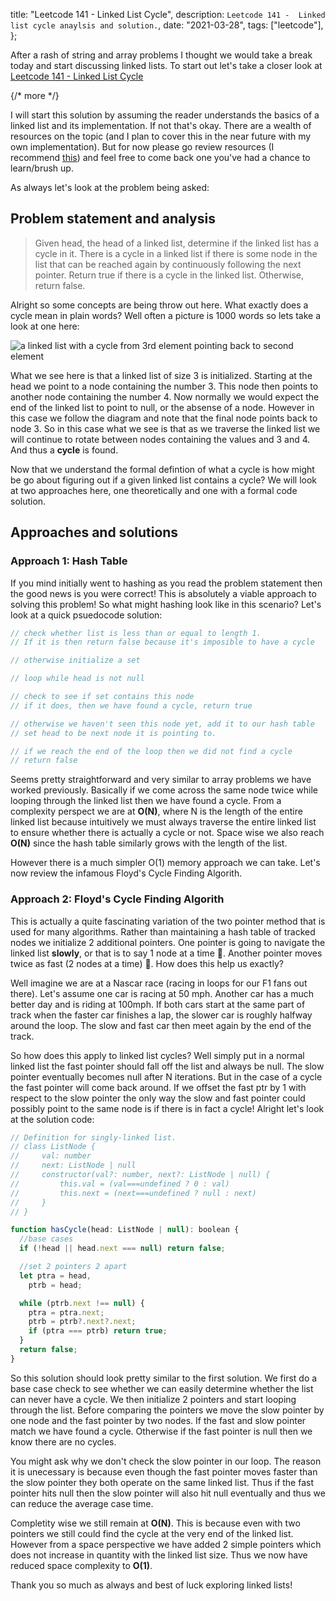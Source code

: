   title: "Leetcode 141 - Linked List Cycle",
  description: `Leetcode 141 -  Linked list cycle anaylsis and solution.`,
  date: "2021-03-28",
  tags: ["leetcode"],
};

After a rash of string and array problems I thought we would take a break today and start discussing linked lists. To start out let's take a closer look at [Leetcode 141 - Linked List Cycle](https://leetcode.com/problems/linked-list-cycle/)

{/* more */}

I will start this solution by assuming the reader understands the basics of a linked list and its implementation. If not that's okay. There are a wealth of resources on the topic (and I plan to cover this in the near future with my own implementation). But for now please go review resources (I recommend [this](https://www.youtube.com/watch?v=9YddVVsdG5A)) and feel free to come back one you've had a chance to learn/brush up.

As always let's look at the problem being asked:

## Problem statement and analysis

> Given head, the head of a linked list, determine if the linked list has a cycle in it. There is a cycle in a linked list if there is some node in the list that can be reached again by continuously following the next pointer.
> Return true if there is a cycle in the linked list. Otherwise, return false.

Alright so some concepts are being throw out here. What exactly does a cycle mean in plain words? Well often a picture is 1000 words so lets take a look at one here:

<img
  src="./linked-list-cycle.jpg"
  alt="a linked list with a cycle from 3rd element pointing back to second element"
/>

What we see here is that a linked list of size 3 is initialized. Starting at the head we point to a node containing the number 3. This node then points to another node containing the number 4. Now normally we would expect the end of the linked list to point to null, or the absense of a node. However in this case we follow the diagram and note that the final node points back to node 3. So in this case what we see is that as we traverse the linked list we will continue to rotate between nodes containing the values and 3 and 4. And thus a **cycle** is found.

Now that we understand the formal defintion of what a cycle is how might be go about figuring out if a given linked list contains a cycle? We will look at two approaches here, one theoretically and one with a formal code solution.

## Approaches and solutions

### Approach 1: Hash Table

If you mind initially went to hashing as you read the problem statement then the good news is you were correct! This is absolutely a viable approach to solving this problem! So what might hashing look like in this scenario? Let's look at a quick psuedocode solution:

```js
// check whether list is less than or equal to length 1.
// If it is then return false because it's imposible to have a cycle

// otherwise initialize a set

// loop while head is not null

// check to see if set contains this node
// if it does, then we have found a cycle, return true

// otherwise we haven't seen this node yet, add it to our hash table
// set head to be next node it is pointing to.

// if we reach the end of the loop then we did not find a cycle
// return false
```

Seems pretty straightforward and very similar to array problems we have worked previously. Basically if we come across the same node twice while looping through the linked list then we have found a cycle. From a complexity perspect we are at **O(N)**, where N is the length of the entire linked list because intuitively we must always traverse the entire linked list to ensure whether there is actually a cycle or not. Space wise we also reach **O(N)** since the hash table similarly grows with the length of the list.

However there is a much simpler O(1) memory approach we can take. Let's now review the infamous Floyd's Cycle Finding Algorith.

### Approach 2: Floyd's Cycle Finding Algorith

This is actually a quite fascinating variation of the two pointer method that is used for many algorithms. Rather than maintaining a hash table of tracked nodes we initialize 2 additional pointers. One pointer is going to navigate the linked list **slowly**, or that is to say 1 node at a time :turtle:. Another pointer moves twice as fast (2 nodes at a time) :rabbit2:. How does this help us exactly?

Well imagine we are at a Nascar race (racing in loops for our F1 fans out there). Let's assume one car is racing at 50 mph. Another car has a much better day and is riding at 100mph. If both cars start at the same part of track when the faster car finishes a lap, the slower car is roughly halfway around the loop. The slow and fast car then meet again by the end of the track.

So how does this apply to linked list cycles? Well simply put in a normal linked list the fast pointer should fall off the list and always be null. The slow pointer eventually becomes null after N iterations. But in the case of a cycle the fast pointer will come back around. If we offset the fast ptr by 1 with respect to the slow pointer the only way the slow and fast pointer could possibly point to the same node is if there is in fact a cycle! Alright let's look at the solution code:

```js
// Definition for singly-linked list.
// class ListNode {
//     val: number
//     next: ListNode | null
//     constructor(val?: number, next?: ListNode | null) {
//         this.val = (val===undefined ? 0 : val)
//         this.next = (next===undefined ? null : next)
//     }
// }

function hasCycle(head: ListNode | null): boolean {
  //base cases
  if (!head || head.next === null) return false;

  //set 2 pointers 2 apart
  let ptra = head,
    ptrb = head;

  while (ptrb.next !== null) {
    ptra = ptra.next;
    ptrb = ptrb?.next?.next;
    if (ptra === ptrb) return true;
  }
  return false;
}
```

So this solution should look pretty similar to the first solution. We first do a base case check to see whether we can easily determine whether the list can never have a cycle. We then initialize 2 pointers and start looping through the list. Before comparing the pointers we move the slow pointer by one node and the fast pointer by two nodes. If the fast and slow pointer match we have found a cycle. Otherwise if the fast pointer is null then we know there are no cycles.

You might ask why we don't check the slow pointer in our loop. The reason it is unecessary is because even though the fast pointer moves faster than the slow pointer they both operate on the same linked list. Thus if the fast pointer hits null then the slow pointer will also hit null eventually and thus we can reduce the average case time.

Completity wise we still remain at **O(N)**. This is because even with two pointers we still could find the cycle at the very end of the linked list. However from a space perspective we have added 2 simple pointers which does not increase in quantity with the linked list size. Thus we now have reduced space complexity to **O(1)**.

Thank you so much as always and best of luck exploring linked lists!
